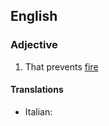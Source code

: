 ==English==

===Adjective===
{{en-adj|pos=[[anti-]][[incendiary]]}}

# That prevents [[fire]]

====Translations====
{{trans-top}}
* Italian: {{t-|it|antincendio}}
{{trans-mid}}
{{trans-bottom}}